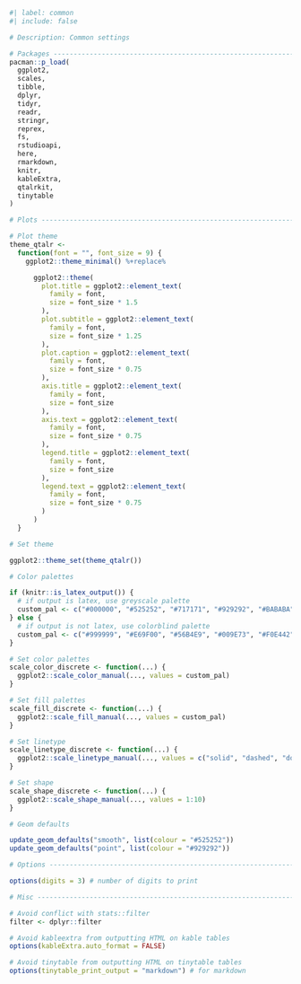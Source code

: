 ```r
#| label: common
#| include: false

# Description: Common settings

# Packages ---------------------------------------------------------------
pacman::p_load(
  ggplot2,
  scales,
  tibble,
  dplyr,
  tidyr,
  readr,
  stringr,
  reprex,
  fs,
  rstudioapi,
  here,
  rmarkdown,
  knitr,
  kableExtra,
  qtalrkit,
  tinytable
)

# Plots ------------------------------------------------------------------

# Plot theme
theme_qtalr <-
  function(font = "", font_size = 9) {
    ggplot2::theme_minimal() %+replace%

      ggplot2::theme(
        plot.title = ggplot2::element_text(
          family = font,
          size = font_size * 1.5
        ),
        plot.subtitle = ggplot2::element_text(
          family = font,
          size = font_size * 1.25
        ),
        plot.caption = ggplot2::element_text(
          family = font,
          size = font_size * 0.75
        ),
        axis.title = ggplot2::element_text(
          family = font,
          size = font_size
        ),
        axis.text = ggplot2::element_text(
          family = font,
          size = font_size * 0.75
        ),
        legend.title = ggplot2::element_text(
          family = font,
          size = font_size
        ),
        legend.text = ggplot2::element_text(
          family = font,
          size = font_size * 0.75
        )
      )
  }

# Set theme

ggplot2::theme_set(theme_qtalr())

# Color palettes

if (knitr::is_latex_output()) {
  # if output is latex, use greyscale palette
  custom_pal <- c("#000000", "#525252", "#717171", "#929292", "#BABABA", "#DADADA") # print palette
} else {
  # if output is not latex, use colorblind palette
  custom_pal <- c("#999999", "#E69F00", "#56B4E9", "#009E73", "#F0E442", "#0072B2", "#D55E00", "#CC79A7") # colorblind palette
}

# Set color palettes
scale_color_discrete <- function(...) {
  ggplot2::scale_color_manual(..., values = custom_pal)
}

# Set fill palettes
scale_fill_discrete <- function(...) {
  ggplot2::scale_fill_manual(..., values = custom_pal)
}

# Set linetype
scale_linetype_discrete <- function(...) {
  ggplot2::scale_linetype_manual(..., values = c("solid", "dashed", "dotted", "dotdash", "longdash", "twodash"))
}

# Set shape
scale_shape_discrete <- function(...) {
  ggplot2::scale_shape_manual(..., values = 1:10)
}

# Geom defaults

update_geom_defaults("smooth", list(colour = "#525252"))
update_geom_defaults("point", list(colour = "#929292"))

# Options ----------------------------------------------------------------

options(digits = 3) # number of digits to print

# Misc -------------------------------------------------------------------

# Avoid conflict with stats::filter
filter <- dplyr::filter

# Avoid kableextra from outputting HTML on kable tables
options(kableExtra.auto_format = FALSE)

# Avoid tinytable from outputting HTML on tinytable tables
options(tinytable_print_output = "markdown") # for markdown
```

